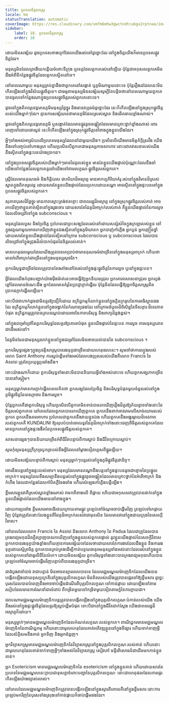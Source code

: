 ```yaml
---
title: ប្រទេសចិត្តសាស្ត្រ
locale: km
statusTranslation: automatic
coverImage: https://res.cloudinary.com/xmfm6mhw3gwctndtcubgx2rptnae/image/upload/v1741354419/small_cover_la_gran_rebelion_28716e29d2.webp
sidebar:
    label: 18. ប្រទេសចិត្តសាស្ត្រ
    order: 18
---
```

ដោយ​មិន​សង្ស័យ ដូច​ប្រទេស​ខាង​ក្រៅ​ដែល​យើង​រស់នៅ​ដូច្នោះ​ដែរ នៅក្នុង​ចិត្ត​យើង​ក៏​មាន​ប្រទេស​ផ្លូវចិត្ត​ដែរ។

មនុស្ស​មិន​ដែល​ព្រងើយ​កន្តើយ​ចំពោះ​ទីក្រុង ឬ​ខេត្ត​ដែល​ពួកគេ​រស់នៅ​ឡើយ ប៉ុន្តែ​ជា​អកុសល​ពួកគេ​មិន​ដឹង​អំពី​ទីកន្លែង​ផ្លូវចិត្ត​ដែល​ពួកគេ​ស្ថិត​នៅ​ទេ។

នៅ​ពេល​ណាមួយ មនុស្ស​គ្រប់​គ្នា​ដឹង​ថា​ពួកគេ​នៅ​សង្កាត់ ឬ​ភូមិ​ណា​មួយ​នោះ​ទេ ប៉ុន្តែ​រឿង​ដដែល​នេះ​មិន​កើត​ឡើង​នៅ​ក្នុង​វិស័យ​ផ្លូវចិត្ត​ទេ។ ជា​ធម្មតា​មនុស្ស​មិន​សង្ស័យ​សូម្បី​តែ​បន្តិច​ថា​នៅ​ពេល​ណា​មួយ​ពួកគេ​បាន​ចូល​ទៅ​កន្លែង​ណា​ក្នុង​ប្រទេស​ផ្លូវចិត្ត​របស់​ពួកគេ​នោះ​ទេ។

ដូច​នៅ​ក្នុង​ពិភព​រូបវន្ត​មាន​ភូមិ​មនុស្ស​ថ្លៃថ្នូរ និង​មាន​វប្បធម៌​ដូច្នោះ​ដែរ នេះ​ក៏​កើត​ឡើង​នៅ​ក្នុង​ស្រុក​ផ្លូវចិត្ត​របស់​យើង​ម្នាក់ៗ​ដែរ។ គ្មាន​ការ​សង្ស័យ​ទេ​ថា​មាន​ភូមិ​ដែល​ស្រស់​ស្អាត និង​ឆើតឆាយ​ខ្លាំង​ណាស់។

ដូច​នៅ​ក្នុង​ពិភព​រូបវន្ត​មាន​ភូមិ ឬ​សង្កាត់​ដែល​មាន​ផ្លូវ​តូច​ចង្អៀត​ដែល​មាន​គ្រោះថ្នាក់​ខ្លាំង​ណាស់ ពោរពេញ​ទៅ​ដោយ​ចោរ​ប្លន់ នេះ​ក៏​កើត​ឡើង​នៅ​ក្នុង​ស្រុក​ផ្លូវចិត្ត​នៅ​ខាង​ក្នុង​ខ្លួន​យើង​ដែរ។

អ្វីៗ​ទាំងអស់​អាស្រ័យ​លើ​ប្រភេទ​មនុស្ស​ដែល​នៅ​ជាមួយ​យើង​។ ប្រសិនបើ​យើង​មាន​មិត្តភ័ក្ដិ​ស្រវឹង យើង​នឹង​ទៅ​បញ្ចប់​នៅ​ហាង​ស្រា ហើយ​ប្រសិនបើ​ពួកគេ​ជា​មនុស្ស​កាច​សាហាវ នោះ​ជោគវាសនា​របស់​យើង​នឹង​ស្ថិត​នៅ​ក្នុង​ផ្ទះ​បន​យ៉ាង​ប្រាកដ​។

នៅ​ក្នុង​ប្រទេស​ផ្លូវចិត្ត​របស់​យើង​ម្នាក់ៗ​មាន​ដៃគូ​របស់​ខ្លួន មាន​តែ​ខ្លួន​យើង​ផ្ទាល់​ប៉ុណ្ណោះ​ដែល​នឹង​នាំ​យើង​ទៅ​កន្លែង​ដែល​ពួកគេ​គួរ​នាំ​យើង​ទៅ​តាម​លក្ខណៈ​ផ្លូវចិត្ត​របស់​ពួកគេ។

ស្ត្រី​ដែល​មាន​គុណធម៌ និង​កិត្តិយស ជា​ភរិយា​ដ៏​អស្ចារ្យ មាន​អាកប្បកិរិយា​គំរូ រស់នៅ​ក្នុង​វិមាន​ដ៏​ស្រស់​ស្អាត​ក្នុង​ពិភព​រូបវន្ត ដោយ​សារ​តែ​ខ្លួន​យើង​ផ្ទាល់​ដែល​ប្រកប​ដោយ​តណ្ហា អាច​ស្ថិត​នៅ​ក្នុង​ផ្ទះ​បន​នៅ​ក្នុង​ប្រទេស​ផ្លូវចិត្ត​របស់​ពួកគេ។

សុភាព​បុរស​ដ៏​ថ្លៃថ្នូរ មាន​ភាព​ស្មោះត្រង់​ឥតខ្ចោះ ជា​ពលរដ្ឋ​ដ៏​អស្ចារ្យ នៅ​ក្នុង​ស្រុក​ផ្លូវចិត្ត​របស់​គាត់ អាច​រក​ឃើញ​ថា​ខ្លួន​គាត់​ស្ថិត​នៅ​ក្នុង​រូង​ចោរ ដោយ​សារ​តែ​ដៃគូ​ដ៏​អាក្រក់​របស់​គាត់ គឺ​ខ្លួន​យើង​ផ្ទាល់​នៃ​ការ​លួច​ដែល​លិច​ជ្រៅ​ទៅ​ក្នុង​ subconscious ។

មនុស្ស​ដែល​បួស និង​ប្រែចិត្ត ប្រហែល​ជា​ព្រះសង្ឃ​ដែល​រស់នៅ​ដោយ​សន្សំសំចៃ​ក្នុង​ក្រឡា​របស់​ខ្លួន នៅ​ក្នុង​វត្ត​ណាមួយ​អាច​រក​ឃើញ​ថា​ខ្លួន​ឯង​ស្ថិត​នៅ​ក្នុង​ភូមិ​ឃាតក អ្នក​បាញ់​កាំភ្លើង អ្នក​ប្លន់ អ្នក​ញៀន​ថ្នាំ ដោយ​សារ​តែ​ខ្លួន​យើង​ផ្ទាល់​ដែល​ស្ថិត​នៅ​ក្រោម​ subconscious ឬ​ subconscious ដែល​បាន​លិច​ជ្រៅ​ទៅ​ក្នុង​ជ្រុង​ដ៏​លំបាក​បំផុត​នៃ​ចិត្ត​របស់​គាត់។

មាន​ហេតុផល​មួយ​ដែល​យើង​ត្រូវ​បាន​គេ​ប្រាប់​ថា​មាន​គុណធម៌​ជា​ច្រើន​នៅ​ក្នុង​មនុស្ស​អាក្រក់ ហើយ​ថា​មាន​អំពើ​អាក្រក់​ជា​ច្រើន​នៅ​ក្នុង​មនុស្ស​សុចរិត។

ពួក​បរិសុទ្ធ​ជា​ច្រើន​ដែល​ត្រូវ​បាន​តែង​តាំង​នៅ​តែ​រស់នៅ​ក្នុង​ផ្ទះ​ផ្លូវចិត្ត​នៃ​ការ​លួច ឬ​នៅ​ក្នុង​ផ្ទះ​បន។

អ្វី​ដែល​យើង​កំពុង​បញ្ជាក់​យ៉ាង​ម៉ឺងម៉ាត់​នេះ​អាច​ធ្វើ​ឱ្យ​អ្នក​និយម​ជ្រុល អ្នក​គោរព​សាសនា​ជ្រុល អ្នក​ល្ងង់​ខ្លៅ​ដែល​មាន​ចំណេះ​ដឹង អ្នក​ដែល​មាន​គំរូ​នៃ​ប្រាជ្ញា​ភ្ញាក់ផ្អើល ប៉ុន្តែ​មិន​ដែល​ធ្វើ​ឱ្យ​អ្នក​ចិត្ត​សាស្រ្ត​ពិត​ប្រាកដ​ភ្ញាក់ផ្អើល​ឡើយ។

ទោះ​បី​ជា​វា​ហាក់​ដូច​ជា​មិន​គួរ​ឱ្យ​ជឿ​ក៏​ដោយ ឧក្រិដ្ឋកម្ម​ក៏​លាក់​ខ្លួន​នៅ​ក្នុង​ក្លិន​ក្រអូប​នៃ​ការ​អធិស្ឋាន​ផង​ដែរ ឧក្រិដ្ឋកម្ម​ក៏​លាក់​ខ្លួន​នៅ​ក្នុង​ចង្វាក់​នៃ​កំណាព្យ​ផង​ដែរ នៅ​ក្រោម​ដំបូល​ដ៏​ពិសិដ្ឋ​នៃ​ទីសក្ការៈ​ដ៏​ទេវភាព​បំផុត ឧក្រិដ្ឋកម្ម​ត្រូវ​បាន​គ្រប​ដណ្ដប់​ដោយ​អាវ​នៃ​ភាព​បរិសុទ្ធ និង​ពាក្យ​ដ៏​ខ្ពង់ខ្ពស់។

នៅ​ក្នុង​ជម្រៅ​ជ្រៅ​នៃ​ពួក​បរិសុទ្ធ​ដែល​គួរ​ឱ្យ​គោរព​បំផុត ខ្លួន​យើង​ផ្ទាល់​នៃ​ផ្ទះ​បន ការ​លួច ការ​មនុស្ស​ឃាត​ជាដើម​រស់នៅ។

ដៃគូ​មិន​មែន​ជា​មនុស្ស​លាក់​ខ្លួន​នៅ​ក្នុង​ជម្រៅ​ដែល​មិន​អាច​យល់​បាន​នៃ​ subconscious ។

ពួក​បរិសុទ្ធ​ផ្សេងៗ​ក្នុង​ប្រវត្តិសាស្ត្រ​បាន​រង​ទុក្ខ​ជា​ច្រើន​ដោយ​ហេតុផល​នេះ​។ សូម​ចាំ​ថា​ការ​ល្បួង​របស់​លោក Saint Anthony ការ​ស្អប់ខ្ពើម​ទាំង​អស់​ដែល​បង​ប្រុស​របស់​យើង​គឺ​លោក Francis នៃ​ Assisi ត្រូវ​តែ​ប្រយុទ្ធ​ប្រឆាំង​នឹង។

ទោះ​យ៉ាង​ណា​ក៏​ដោយ ពួក​បរិសុទ្ធ​ទាំង​នោះ​មិន​បាន​និយាយ​អ្វី​ទាំង​អស់​នោះ​ទេ ហើយ​ពួក​សង្ឃ​ភាគ​ច្រើន​បាន​នៅ​ស្ងៀម។

មនុស្ស​ម្នាក់​មាន​ការ​ភ្ញាក់​ផ្អើល​ពេល​គិត​ថា ពួក​សង្ឃ​ដែល​ប្រែចិត្ត និង​បរិសុទ្ធ​បំផុត​មួយ​ចំនួន​រស់នៅ​ក្នុង​ភូមិ​ផ្លូវចិត្ត​នៃ​ពេស្យាចារ និង​ការ​លួច។

ប៉ុន្តែ​ពួក​គេ​គឺ​ជា​ពួក​បរិសុទ្ធ ហើយ​ប្រសិន​បើ​ពួក​គេ​មិន​ទាន់​បាន​រក​ឃើញ​រឿង​ដ៏​គួរ​ឱ្យ​ភ័យ​ខ្លាច​ទាំង​នោះ​នៃ​ចិត្ត​របស់​ពួក​គេ​ទេ នៅ​ពេល​ដែល​ពួក​គេ​បាន​រក​ឃើញ​ពួក​គេ ពួក​គេ​នឹង​ពាក់​អាវ​រោម​លើ​សាច់​ឈាម​របស់​ពួក​គេ ពួក​គេ​នឹង​តម​អាហារ ប្រហែល​ជា​ពួក​គេ​នឹង​វាយ​ខ្លួន​ឯង ហើយ​ពួក​គេ​នឹង​អង្វរ​ម្តាយ​ដ៏​ទេវភាព​របស់​ពួក​គេ​គឺ KUNDALINI ឱ្យ​លុប​បំបាត់​ចោល​នូវ​ដៃគូ​ដ៏​អាក្រក់​ទាំង​នោះ​ចេញ​ពី​ចិត្ត​របស់​ពួក​គេ​ដែល​មាន​ពួក​គេ​នៅ​ក្នុង​ផ្ទះ​ងងឹត​នៃ​ប្រទេស​ផ្លូវចិត្ត​របស់​ពួក​គេ។

សាសនា​ផ្សេងៗ​បាន​និយាយ​ច្រើន​អំពី​ជីវិត​បន្ទាប់​ពី​ការ​ស្លាប់ និង​ជីវិត​ក្រោយ​ស្លាប់។

សូម​កុំ​ឲ្យ​មនុស្ស​ក្រីក្រ​ច្របូក​ច្របល់​នឹង​អ្វី​ដែល​នៅ​ម្ខាង​ទៀត​ហួស​ពី​ផ្នូរ​ឡើយ។

ដោយ​មិន​សង្ស័យ​បន្ទាប់​ពី​ការ​ស្លាប់ មនុស្ស​ម្នាក់ៗ​បន្ត​រស់នៅ​ក្នុង​ភូមិ​ផ្លូវចិត្ត​ជានិច្ច។

ចោរ​នឹង​បន្ត​នៅ​ក្នុង​ផ្ទះ​របស់​ចោរ​។ មនុស្ស​ដែល​មាន​តណ្ហា​នឹង​បន្ត​នៅ​ក្នុង​ផ្ទះ​បន​ដូច​ជា​ខ្មោច​នៃ​ប្រផ្នូល​អាក្រក់​។ មនុស្ស​ដែល​ខឹង​សម្បា​នឹង​បន្ត​រស់នៅ​ក្នុង​ផ្លូវ​តូច​ចង្អៀត​ដែល​មាន​គ្រោះថ្នាក់​នៃ​អំពើ​អាក្រក់ និង​កំហឹង ដែល​ជា​កន្លែង​ដែល​កាំបិត​ភ្លឺ​ចែងចាំង ហើយ​សំឡេង​កាំភ្លើង​បន្លឺ​ឡើង។

ខ្លឹមសារ​ខ្លួន​វា​គឺ​ស្រស់​ស្អាត​ខ្លាំង​ណាស់ វា​មក​ពី​ខាង​លើ ពី​ផ្កាយ ហើយ​ជា​អកុសល​វា​ត្រូវ​បាន​ដាក់​នៅ​ក្នុង​ខ្លួន​យើង​ផ្ទាល់​ដែល​យើង​មាន​នៅ​ខាង​ក្នុង។

ដោយ​ការ​ប្រឆាំង ខ្លឹមសារ​អាច​ដើរ​ថយ​ក្រោយ​តាម​ផ្លូវ ត្រឡប់​ទៅ​ចំណុច​ចាប់​ផ្ដើម​វិញ ត្រឡប់​ទៅ​រក​ផ្កាយ​វិញ ប៉ុន្តែ​វា​ត្រូវ​តែ​ដោះលែង​ខ្លួន​ពី​ដៃគូ​ដ៏​អាក្រក់​របស់​វា​ជា​មុន​សិន ដែល​មាន​វា​នៅ​ក្នុង​ជាយ​ក្រុង​នៃ​សេចក្ដី​វិនាស។

នៅ​ពេល​ដែល​លោក Francis នៃ​ Assisi និង​លោក Anthony នៃ​ Padua ដែល​ជា​គ្រូ​ដែល​បាន​គ្រង​រាជ្យ​មកុដ​ដ៏​ល្បី​ល្បាញ​បាន​រក​ឃើញ​នៅ​ក្នុង​ខ្លួន​របស់​ពួក​គេ​ផ្ទាល់ នូវ​ខ្លួន​យើង​ផ្ទាល់​នៃ​សេចក្ដី​វិនាស ពួក​គេ​បាន​រង​ទុក្ខ​យ៉ាង​ខ្លាំង​ ហើយ​គ្មាន​ការ​សង្ស័យ​ទេ​ដែល​ថា​ដោយ​សារ​តែ​ការងារ​ដែល​ដឹង​ខ្លួន និង​ការ​រង​ទុក្ខ​ដោយ​ស្ម័គ្រ​ចិត្ត ពួក​គេ​បាន​គ្រប់​គ្រង​ដើម្បី​កាត់​បន្ថយ​ធាតុ​អមនុស្ស​ទាំង​អស់​នោះ​ដែល​រស់នៅ​ក្នុង​ខ្លួន​របស់​ពួក​គេ​ទៅ​ជា​ធូលី​ដី​នៃ​លំហ។ ដោយ​មិន​សង្ស័យ ពួក​បរិសុទ្ធ​ទាំង​នោះ​បាន​គ្រង​រាជ្យ​មកុដ​ ហើយ​បាន​ត្រឡប់​ទៅ​ចំណុច​ចាប់​ផ្ដើម​វិញ​បន្ទាប់​ពី​បាន​រង​ទុក្ខ​ជា​ច្រើន។

ជា​ដំបូង​វា​ចាំ​បាច់ វា​ជា​បន្ទាន់ មិន​អាច​ពន្យារ​ពេល​បាន​ទេ ដែល​មជ្ឈមណ្ឌល​ម៉ាញេទិក​ដែល​យើង​បាន​បង្កើត​ឡើង​ដោយ​ខុស​ប្រក្រតី​នៅ​ក្នុង​បុគ្គលិកលក្ខណៈ​មិន​ពិត​របស់​យើង​ត្រូវ​បាន​ផ្ទេរ​ទៅ​ឱ្យ​ខ្លឹមសារ ដូច្នេះ​បុរស​ដែល​បាន​បំពេញ​នឹង​អាច​ចាប់​ផ្ដើម​ដំណើរ​ពី​បុគ្គលិកលក្ខណៈ​ទៅ​កាន់​ផ្កាយ ដោយ​ឡើង​ទៅ​តាម​របៀប​ដែល​មាន​ការ​ណែនាំ​ជា​លំដាប់ ពី​កម្រិត​មួយ​ទៅ​កម្រិត​មួយ​ទៀត​តាម​ភ្នំ​នៃ​ការ​ក្លាយ​ជា។

ដរាប​ណា​មជ្ឈមណ្ឌល​ម៉ាញេទិក​បន្ត​ត្រូវ​បាន​បង្កើត​ឡើង​នៅ​ក្នុង​បុគ្គលិកលក្ខណៈ​បំភាន់​របស់​យើង យើង​នឹង​រស់នៅ​ក្នុង​ផ្ទះ​ផ្លូវចិត្ត​ដែល​គួរ​ឱ្យ​ស្អប់​ខ្ពើម​បំផុត ទោះ​បី​ជា​នៅ​ក្នុង​ជីវិត​ជាក់​ស្ដែង យើង​ជា​ពលរដ្ឋ​ដ៏​អស្ចារ្យ​ក៏​ដោយ។

មនុស្ស​ម្នាក់ៗ​មាន​មជ្ឈមណ្ឌល​ម៉ាញេទិក​ដែល​កំណត់​លក្ខណៈ​របស់​ពួក​គេ​។ ពាណិជ្ជករ​មាន​មជ្ឈមណ្ឌល​ម៉ាញេទិក​នៃ​ពាណិជ្ជកម្ម ហើយ​នោះ​ជា​មូលហេតុ​ដែល​គាត់​អភិវឌ្ឍ​ខ្លួន​នៅ​ក្នុង​ទីផ្សារ ហើយ​ទាក់ទាញ​អ្វី​ដែល​ស័ក្ដិសម​នឹង​គាត់ អ្នក​ទិញ និង​អ្នក​ជំនួញ។

អ្នក​វិទ្យាសាស្ត្រ​មាន​មជ្ឈមណ្ឌល​ម៉ាញេទិក​នៃ​វិទ្យាសាស្ត្រ​នៅ​ក្នុង​បុគ្គលិកលក្ខណៈ​របស់​គាត់ ហើយ​នោះ​ជា​មូលហេតុ​ដែល​គាត់​ទាក់ទាញ​អ្វីៗ​ទាំង​អស់​នៃ​វិទ្យាសាស្ត្រ សៀវភៅ មន្ទីរ​ពិសោធន៍​ជាដើម​មក​កាន់​ខ្លួន​គាត់។

អ្នក​ Esotericism មាន​មជ្ឈមណ្ឌល​ម៉ាញេទិក​នៃ​ esotericism នៅ​ក្នុង​ខ្លួន​គាត់ ហើយ​ដោយ​សារ​តែ​ប្រភេទ​នៃ​មជ្ឈមណ្ឌល​នេះ​ក្លាយ​ជា​ខុស​គ្នា​ចំពោះ​បញ្ហា​នៃ​បុគ្គលិកលក្ខណៈ នោះ​ជា​ហេតុផល​ដែល​ការ​ផ្ទេរ​កើត​ឡើង​យ៉ាង​ច្បាស់​លាស់។

នៅ​ពេល​ដែល​មជ្ឈមណ្ឌល​ម៉ាញេទិក​ត្រូវ​បាន​បង្កើត​ឡើង​នៅ​ក្នុង​ស្មារតី​ពោល​គឺ​នៅ​ក្នុង​ខ្លឹមសារ នោះ​ការ​ត្រឡប់​មក​វិញ​នៃ​បុរស​ទាំង​ស្រុង​ទៅ​កាន់​ផ្កាយ​ក៏​ចាប់​ផ្ដើម​ផង​ដែរ។
